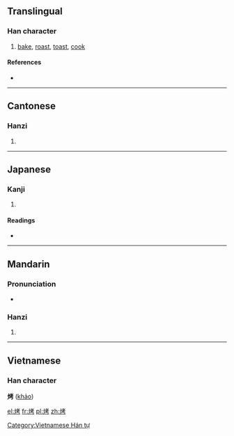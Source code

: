 ==Translingual==

===Han character===
{{Han char|rn=86|rad=火|as=06|sn=10|four=9482<sub>7</sub>|canj=火十大尸 (FJKS)}}

# [[bake]], [[roast]], [[toast]], [[cook]]

====References====
* {{Han ref|kx=0671.081|dkj=19034|hdz=32198.150|uh=70E4|ud=28900|bh=AF4E|bd=44878}}

----

==Cantonese==

===Hanzi===
{{yue-hanzi|jyut=|y=haau1}}

# {{defn|lang=yue|sort=火06}}

----

==Japanese==

===Kanji===
{{ja-kanji|grade=|rs=火06}}

# {{defn|lang=ja|sort=火06}}

====Readings====
* {{ja-readings|on=[[こう]] (kō)|kun=[[あぶる]] (aburu)}}

----

==Mandarin==

===Pronunciation===
* {{audio|Zh-kao.ogg|Audio}}

===Hanzi===
{{cmn-hanzi|pin=[[kǎo]] ([[kao3]])|wg=k'ao<sup>3</sup>}}
#{{defn|lang=cmn|sort=火06}}

----

==Vietnamese==
===Han character===
'''烤''' ([[khảo]])

[[Category:Vietnamese Hán tự]]

[[el:烤]]
[[fr:烤]]
[[pl:烤]]
[[zh:烤]]